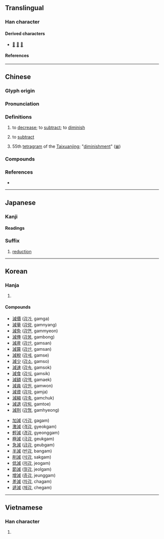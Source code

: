 {{also|减}}
{{character info}}
==Translingual==

===Han character===
{{Han char|rn=85|rad=水|as=09|sn=12|four=33150|canj=EIHR|ids=⿰氵咸}}

====Derived characters====
* [[𣾃]] [[𣼪]] [[𤁙]]

====References====
{{Han ref|kx=0633.420|dkj=17759|dj=1040.020|hdz=31671.070|uh=6E1B}}

----

==Chinese==
{{zh-forms|s=减}}

===Glyph origin===
{{Han etym}}

===Pronunciation===
{{zh-pron
|m=jiǎn
|m-s=
|c=gaam2
|c-t=
|g=
|h=pfs=kám
|j=
|mb=
|md=
|mn=kiám/qz,xm:kám
|mn_note=kiám - vernacular; kám - literary; kiám - literary (Zhangzhou)
|mn-t=giam2
|w=
|x=
|mc=y
|oc=y
|cat=v
}}

===Definitions===
{{zh-hanzi}}

# to [[decrease]]; to [[subtract]]; to [[diminish]]
# {{lb|zh|arithmetic}} to [[subtract]]
#: {{zh-ant|加}}
# 55th [[tetragram]] of the [[Taixuanjing]]; "[[diminishment]]" ([[𝌼]])

===Compounds===
{{zh-der|減筆字|減肥|減半|減產|減充血劑|減除|減低|減掉|減毒活疫苗|減額|減法|減俸|減幅|減負|減號|減河|減核|減緩|減計|減價|減慢|減免|減摩|減排|減輕|減去|減卻|減弱|減色|減色法|減殺|減少|減聲器|減實|減數|減數分裂|減稅|減速|減速度|減速副翼|減速火箭|減速劑|減速器|減速傘|減速運動|減損|減縮|減碳|減退|減息|減薪|減刑|減削|減壓|減壓表|減壓病|減壓程序|減壓時間表|減壓症|減搖鰭|減益|減員|減災|減噪|減振|減震|減震器|減震鞋|減妝|減租減息}}

===References===
* {{R:yue:Hanzi}}

{{zh-cat|Elementary}}

----

==Japanese==

===Kanji===
{{ja-kanji|grade=5|rs=水09}}

====Readings====
{{ja-readings
|goon=けん, げん
|kanon=かん
|kun=へ-る, へ-らす
}}

===Suffix===
{{ja-pos|suffix|げん}}

# [[reduction]]

----

==Korean==

===Hanja===
{{ko-hanja|덜다|덜|감}}

# {{hanja form of|감|[[reduction]]}}

====Compounds====
{{top2}}
* [[減價]] ([[감가]], gamga)
* [[減量]] ([[감량]], gamnyang)
* [[減免]] ([[감면]], gammyeon)
* [[減俸]] ([[감봉]], gambong)
* [[減産]] ([[감산]], gamsan)
* [[減算]] ([[감산]], gamsan)
* [[減稅]] ([[감세]], gamse)
* [[減少]] ([[감소]], gamso)
* [[減速]] ([[감속]], gamsok)
* [[減食]] ([[감식]], gamsik)
* [[減額]] ([[감액]], gamaek)
* [[減員]] ([[감원]], gamwon)
* [[減資]] ([[감자]], gamja)
* [[減縮]] ([[감축]], gamchuk)
* [[減退]] ([[감퇴]], gamtoe)
* [[減刑]] ([[감형]], gamhyeong)
{{mid2}}
* [[加減]] ([[가감]], gagam)
* [[激減]] ([[격감]], gyeokgam)
* [[輕減]] ([[경감]], gyeonggam)
* [[極減]] ([[극감]], geukgam)
* [[急減]] ([[급감]], geubgam)
* [[半減]] ([[반감]], bangam)
* [[削減]] ([[삭감]], sakgam)
* [[低減]] ([[저감]], jeogam)
* [[節減]] ([[절감]], jeolgam)
* [[增減]] ([[증감]], jeunggam)
* [[差減]] ([[차감]], chagam)
* [[遞減]] ([[체감]], chegam)
{{bottom}}

----

==Vietnamese==

===Han character===
{{vi-hantu|[[giảm]], [[dởm]], [[xảm]]|rs=水09}}

# {{rfdef|vi|sort=水09}}